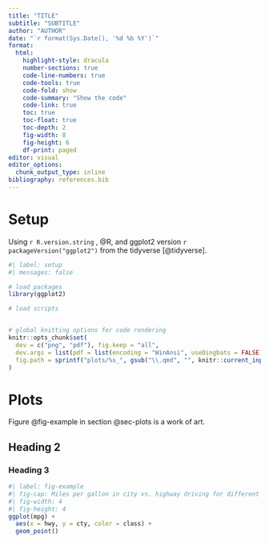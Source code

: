 ```yaml
---
title: "TITLE"
subtitle: "SUBTITLE"
author: "AUTHOR"
date: "`r format(Sys.Date(), '%d %b %Y')`"
format: 
  html:
    highlight-style: dracula
    number-sections: true
    code-line-numbers: true
    code-tools: true
    code-fold: show
    code-summary: "Show the code"
    code-link: true
    toc: true
    toc-float: true
    toc-depth: 2
    fig-width: 8
    fig-height: 6
    df-print: paged
editor: visual
editor_options: 
  chunk_output_type: inline
bibliography: references.bib
---
```


# Setup

Using `r R.version.string` , @R, and ggplot2 version `r packageVersion("ggplot2")` from the tidyverse [@tidyverse].

```r
#| label: setup
#| messages: false

# load packages
library(ggplot2)

# load scripts


# global knitting options for code rendering
knitr::opts_chunk$set(
  dev = c("png", "pdf"), fig.keep = "all",
  dev.args = list(pdf = list(encoding = "WinAnsi", useDingbats = FALSE)),
  fig.path = sprintf("plots/%s_", gsub("\\.qmd", "", knitr::current_input()))
)
```

# Plots {#sec-plots}

Figure @fig-example in section @sec-plots is a work of art.

## Heading 2

### Heading 3

```r
#| label: fig-example
#| fig-cap: Miles per gallon in city vs. highway driving for different car types.
#| fig-width: 4
#| fig-height: 4
ggplot(mpg) + 
  aes(x = hwy, y = cty, color = class) +
  geom_point()
```
